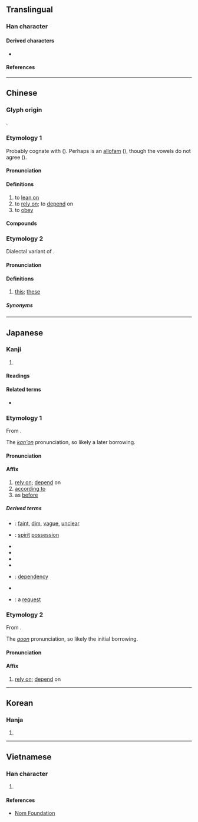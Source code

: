 {{character info/new}}
==Translingual==

===Han character===
{{Han char|rn=9|rad=人|as=06|sn=8|four=20232|canj=OYHV|ids=⿰亻衣}}

====Derived characters====
* {{l|mul|[[𠵱]], [[𦲤]], [[𤷴]], [[㥋]]}}

====References====
{{Han ref|kx=0102.180|dkj=00607|dj=0217.020|hdz=10152.080|uh=4F9D}}

----

==Chinese==

===Glyph origin===
{{Han etym}}
{{Han compound|人|t1=human|衣|ls=psc|c1=s|c2=p}}.

===Etymology 1===
{{zh-forms}}
Probably cognate with {{och-l|倚}} ({{zh-ref|Wang, 1982}}). Perhaps {{och-l|因}} is an [[allofam]] ({{zh-ref|Pulleyblank, 1991}}), though the vowels do not agree ({{zh-ref|Schuessler, 2007}}).

====Pronunciation====
{{zh-pron
|m=yī
|c=ji1
|h=pfs=yî
|md=ĭ
|mda=Cdo-fzho, 伊.ogg
|mn=i
|mn-t=i1
|mc=y
|oc=y
|ma=
|cat=v
}}

====Definitions====
{{zh-hanzi}}

# to [[lean on]]
# to [[rely on]]; to [[depend]] on
# to [[obey]]

====Compounds====
{{zh-der|依正|依憑|依順|失依兒童|依違兩可|依流平進|依然如故|三歸依|依韻|依依|依仁|依樣葫蘆|依賴性|四依|依然|依法炮製|因依|依傍|依歸|千依百順|依託|依然如舊|依阿兩可|依約|依草附木|傍門依戶|依偎|一依舊式|依原|依頭順尾|依違|依靠|依允|依贊|主依|依次|依阿取容|依官仗勢|形影相依|布依族|小鳥依人|依頭縷當|依依不捨|依法|依存|依時|依附|依戀|依然故我|依序|孤苦無依|孑然無依|依依難捨|依棲|依山傍水|依照|依計行事|依人籬下|依仗|依戴|不依|依循|喻依|依舊|依稀|依據|依隨|千依萬順|依實|依賴|依還|依般|依從|瞻依|眾望所依|相依為命|相依|百順百依|百依百順|皈依|無靠無依|憑依|歸依|百依百隨|斧依|無依無靠|臨別依依|離情依依|頓失所依|飛鳥依人|轉依|輔車相依|脣齒相依|依吞布拉克|奧依亞依拉克}}

===Etymology 2===
{{zh-forms|alt=𠵱,伊,咿}}
Dialectal variant of {{zh-l|呢|ni1}}.

====Pronunciation====
{{zh-pron
|c=ji1
|cat=pron
}}

====Definitions====
{{zh-hanzi}}

# {{lb|zh|Cantonese}} [[this]]; [[these]]

=====Synonyms=====
{{zh-dial|這}}

----

==Japanese==

===Kanji===
{{ja-kanji|grade=c|rs=人06}}

# {{rfdef|ja|sort=人06}}

====Readings====
{{ja-readings
|goon=え
|kanon=い
|kun=よ-る
}}

====Related terms====
* {{ja-r|依って|よって}}

===Etymology 1===
{{ja-kanjitab|い|yomi=kanon}}
From {{der|ja|ltc|sort=い|-}} {{ltc-l|依}}.

The ''[[漢音#Japanese|kan'on]]'' pronunciation, so likely a later borrowing.

====Pronunciation====
{{ja-pron|い|y=kanon}}

====Affix====
{{ja-pos|affix|い}}

# [[rely on]]; [[depend]] on
# [[according to]]
# as [[before]]
#: {{ja-usex-inline|'''依'''然|'''い'''ぜん|same as before, still}}

=====Derived terms=====
{{der-top}}
* {{ja-r|依%稀|い%き}}: [[faint]], [[dim]], [[vague]], [[unclear]]
* {{ja-r|憑%依|ひょう%い}}: [[spirit]] [[possession]]
* {{ja-r|依%願|い%がん}}
* {{ja-r|依%拠|い%きょ}}
* {{ja-r|依%嘱|い%しょく}}
* {{ja-r|依%然|い%ぜん}}
* {{ja-r|依%存|い%そん}}: [[dependency]]
* {{ja-r|依%託|い%たく}}
* {{ja-r|依%頼|い%らい}}: a [[request]]
{{der-bottom}}

===Etymology 2===
{{ja-kanjitab|え|yomi=goon}}
From {{der|ja|ltc|sort=え|-}} {{ltc-l|依}}.

The ''[[呉音#Japanese|goon]]'' pronunciation, so likely the initial borrowing.

====Pronunciation====
{{ja-pron|え|y=goon}}

====Affix====
{{ja-pos|affix|え}}

# [[rely on]]; [[depend]] on

----

==Korean==

===Hanja===
{{ko-hanja|hangeul=의|rv=ui|mr=ŭi}}

# {{rfdef|ko|sort=人06}}

----

==Vietnamese==

===Han character===
{{vi-hantu|[[y]], [[e]], [[ỷ]], [[ỉa]]|rs=人06}}

# {{rfdef|vi|sort=人06}}

====References====
* [http://nomfoundation.org/common/nom_details.php?codepoint=4f9d Nom Foundation]